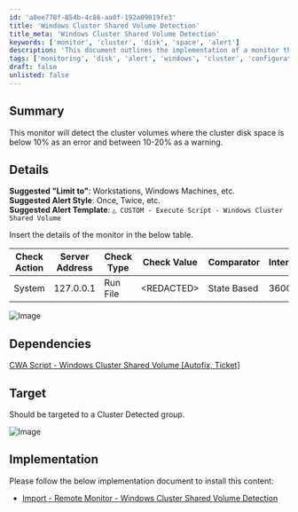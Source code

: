 ```yaml
---
id: 'a0ee778f-854b-4c86-aa0f-192a09019fe3'
title: 'Windows Cluster Shared Volume Detection'
title_meta: 'Windows Cluster Shared Volume Detection'
keywords: ['monitor', 'cluster', 'disk', 'space', 'alert']
description: 'This document outlines the implementation of a monitor that detects cluster volumes with low disk space, triggering alerts based on predefined thresholds. It includes details on suggested alert styles, configurations, and dependencies for effective monitoring.'
tags: ['monitoring', 'disk', 'alert', 'windows', 'cluster', 'configuration']
draft: false
unlisted: false
---
```

## Summary

This monitor will detect the cluster volumes where the cluster disk space is below 10% as an error and between 10-20% as a warning.

## Details

**Suggested "Limit to"**: Workstations, Windows Machines, etc.  
**Suggested Alert Style**: Once, Twice, etc.  
**Suggested Alert Template**: `△ CUSTOM - Execute Script - Windows Cluster Shared Volume`

Insert the details of the monitor in the below table.

| Check Action | Server Address | Check Type | Check Value | Comparator | Interval | Result |
|--------------|----------------|------------|-------------|------------|----------|--------|
| System       | 127.0.0.1     | Run File   | \<REDACTED\>  | State Based | 3600     | \<Screenshot below\> |

![Image](../../../static/img/CWA-Remote-Monitor---Windows-Cluster-Shared-Volume-Detection/image_1.png)

## Dependencies

[CWA Script - Windows Cluster Shared Volume [Autofix, Ticket]](https://proval.itglue.com/DOC-5078775-15952795)

## Target

Should be targeted to a Cluster Detected group.

![Image](../../../static/img/CWA-Remote-Monitor---Windows-Cluster-Shared-Volume-Detection/image_2.png)

## Implementation

Please follow the below implementation document to install this content:

- [Import - Remote Monitor - Windows Cluster Shared Volume Detection](https://proval.itglue.com/DOC-5078775-15952816)












